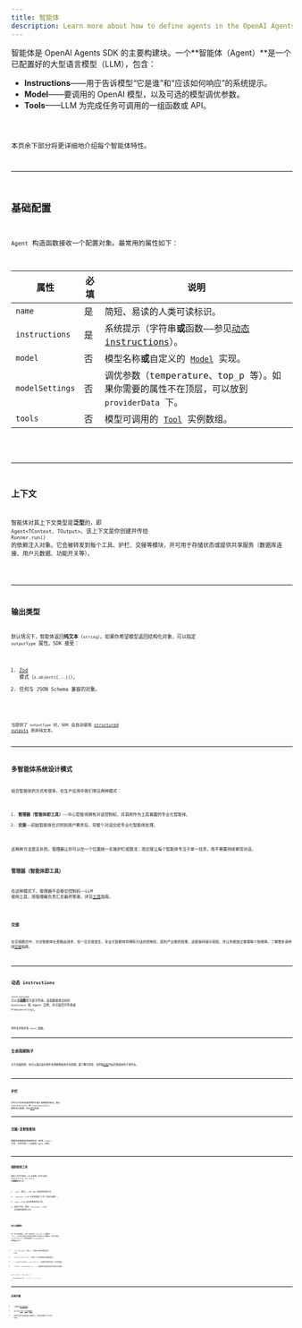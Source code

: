 ```yaml
---
title: 智能体
description: Learn more about how to define agents in the OpenAI Agents SDK for JavaScript / TypeScript
---
```



智能体是 OpenAI Agents SDK 的主要构建块。一个**智能体（Agent）**是一个已配置好的大型语言模型（LLM），包含：

- **Instructions**——用于告诉模型“它是谁”和“应该如何响应”的系统提示。
- **Model**——要调用的 OpenAI 模型，以及可选的模型调优参数。
- **Tools**——LLM 为完成任务可调用的一组函数或 API。

<Code lang="typescript" code={simpleAgent} title="基础 Agent 定义" />

本页余下部分将更详细地介绍每个智能体特性。

---

## 基础配置

`Agent` 构造函数接收一个配置对象。最常用的属性如下：

| 属性            | 必填 | 说明                                                                                       |
| --------------- | ---- | ------------------------------------------------------------------------------------------ |
| `name`          | 是   | 简短、易读的人类可读标识。                                                                 |
| `instructions`  | 是   | 系统提示（字符串**或**函数——参见[动态 instructions](#dynamic-instructions)）。             |
| `model`         | 否   | 模型名称**或**自定义的 [`Model`](/openai-agents-js/openai/agents/interfaces/model/) 实现。 |
| `modelSettings` | 否   | 调优参数（temperature、top_p 等）。如果你需要的属性不在顶层，可以放到 `providerData` 下。  |
| `tools`         | 否   | 模型可调用的 [`Tool`](/openai-agents-js/openai/agents/type-aliases/tool/) 实例数组。       |

<Code lang="typescript" code={agentWithTools} title="带工具的 Agent" />

---

## 上下文

智能体对其上下文类型是**泛型**的，即 `Agent<TContext, TOutput>`。该上下文是你创建并传给 `Runner.run()` 的依赖注入对象。它会被转发到每个工具、护栏、交接等模块，并可用于存储状态或提供共享服务（数据库连接、用户元数据、功能开关等）。

<Code lang="typescript" code={agentWithContext} title="带上下文的 Agent" />

---

## 输出类型

默认情况下，智能体返回**纯文本**（`string`）。如果你希望模型返回结构化对象，可以指定 `outputType` 属性。SDK 接受：

1. [Zod](https://github.com/colinhacks/zod) 模式（`z.object({...})`）。
2. 任何与 JSON Schema 兼容的对象。

<Code
  lang="typescript"
  code={agentWithAodOutputType}
  title="使用 Zod 的结构化输出"
/>

当提供了 `outputType` 时，SDK 会自动使用
[structured outputs](https://platform.openai.com/docs/guides/structured-outputs) 而非纯文本。

---

## 多智能体系统设计模式

组合智能体的方式有很多。在生产应用中我们常见两种模式：

1. **管理器（智能体即工具）**——中心智能体拥有对话控制权，并调用作为工具暴露的专业化智能体。
2. **交接**——初始智能体在识别到用户需求后，将整个对话交给专业化智能体处理。

这两种方法是互补的。管理器让你可以在一个位置统一实施护栏或限流；而交接让每个智能体专注于单一任务，而不需要持续掌控对话。

### 管理器（智能体即工具）

在这种模式下，管理器不会移交控制权——LLM 使用工具，而管理器负责汇总最终答案。详见[工具](/openai-agents-js/zh/guides/tools#agents-as-tools)指南。

<Code lang="typescript" code={agentsAsTools} title="智能体即工具" />

### 交接

在交接模式中，分诊智能体负责路由请求，但一旦交接发生，专业化智能体将拥有对话的控制权，直到产出最终结果。这能保持提示简短，并让你能独立推理每个智能体。了解更多请参阅[交接](/openai-agents-js/zh/guides/handoffs)指南。

<Code lang="typescript" code={agentWithHandoffs} title="带交接的 Agent" />

---

## 动态 instructions

`instructions` 可以是**函数**而不是字符串。该函数接收当前的 `RunContext` 和 Agent 实例，并可返回字符串或 `Promise<string>`。

<Code
  lang="typescript"
  code={agentWithDynamicInstructions}
  title="带动态 instructions 的 Agent"
/>

同时支持同步和 `async` 函数。

---

## 生命周期钩子

对于高级用例，你可以通过监听事件来观察智能体生命周期。要了解可用项，请参阅[此处](https://github.com/openai/openai-agents-js/blob/main/packages/agents-core/src/lifecycle.ts)列出的智能体钩子事件名。

<Code
  lang="typescript"
  code={agentWithLifecycleHooks}
  title="带生命周期钩子的 Agent"
/>

---

## 护栏

护栏允许你验证或转换用户输入和智能体输出。通过 `inputGuardrails` 和 `outputGuardrails` 数组进行配置。详见[护栏](/openai-agents-js/zh/guides/guardrails)指南。

---

## 克隆/复制智能体

需要现有智能体的轻微变体？使用 `clone()` 方法，它会返回一个全新的 `Agent` 实例。

<Code lang="typescript" code={agentCloning} title="克隆 Agent" />

---

## 强制使用工具

提供工具并不保证 LLM 会调用。你可以通过 `modelSettings.tool_choice` 来**强制**使用工具：

1. `'auto'`（默认）——由 LLM 决定是否使用工具。
2. `'required'`——LLM 必须调用某个工具（可自行选择）。
3. `'none'`——LLM 必须**不**调用任何工具。
4. 指定工具名，例如 `'calculator'`——LLM 必须调用该特定工具。

<Code lang="typescript" code={agentForcingToolUse} title="强制使用工具" />

### 防止无限循环

在一次工具调用后，SDK 会自动将 `tool_choice` 重置为 `'auto'`。这可防止模型反复尝试调用工具而陷入无限循环。你可以通过 `resetToolChoice` 标志或配置
`toolUseBehavior` 来覆盖此行为：

- `'run_llm_again'`（默认）——使用工具结果再次运行 LLM。
- `'stop_on_first_tool'`——将第一个工具结果视为最终答案。
- `{ stopAtToolNames: ['my_tool'] }`——当调用列表中的任一工具时停止。
- `(context, toolResults) => ...`——返回是否应结束运行的自定义函数。

```typescript
const agent = new Agent({
  ...,
  toolUseBehavior: 'stop_on_first_tool',
});
```

---

## 后续步骤

- 了解如何[运行智能体](/openai-agents-js/zh/guides/running-agents)。
- 深入学习[工具](/openai-agents-js/zh/guides/tools)、[护栏](/openai-agents-js/zh/guides/guardrails)和[模型](/openai-agents-js/zh/guides/models)。
- 在侧边栏的 **@openai/agents** 下探索完整的 TypeDoc 参考。
